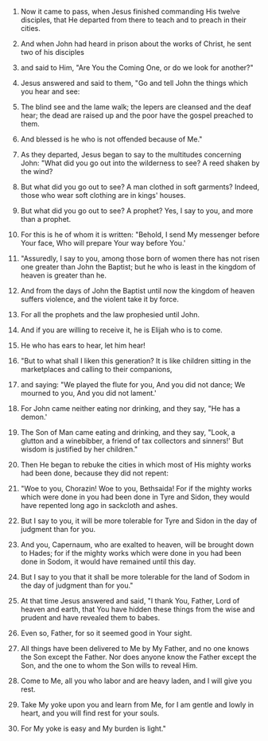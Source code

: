 
1. Now it came to pass, when Jesus finished commanding His twelve disciples, that He departed from there to teach and to preach in their cities.

2. And when John had heard in prison about the works of Christ, he sent two of his disciples

3. and said to Him, "Are You the Coming One, or do we look for another?"

4. Jesus answered and said to them, "Go and tell John the things which you hear and see:

5. The blind see and the lame walk; the lepers are cleansed and the deaf hear; the dead are raised up and the poor have the gospel preached to them.

6. And blessed is he who is not offended because of Me."

7. As they departed, Jesus began to say to the multitudes concerning John: "What did you go out into the wilderness to see? A reed shaken by the wind?

8. But what did you go out to see? A man clothed in soft garments? Indeed, those who wear soft clothing are in kings' houses.

9. But what did you go out to see? A prophet? Yes, I say to you, and more than a prophet.

10. For this is he of whom it is written: "Behold, I send My messenger before Your face, Who will prepare Your way before You.'

11. "Assuredly, I say to you, among those born of women there has not risen one greater than John the Baptist; but he who is least in the kingdom of heaven is greater than he.

12. And from the days of John the Baptist until now the kingdom of heaven suffers violence, and the violent take it by force.

13. For all the prophets and the law prophesied until John.

14. And if you are willing to receive it, he is Elijah who is to come.

15. He who has ears to hear, let him hear!

16. "But to what shall I liken this generation? It is like children sitting in the marketplaces and calling to their companions,

17. and saying: "We played the flute for you, And you did not dance; We mourned to you, And you did not lament.'

18. For John came neither eating nor drinking, and they say, "He has a demon.'

19. The Son of Man came eating and drinking, and they say, "Look, a glutton and a winebibber, a friend of tax collectors and sinners!' But wisdom is justified by her children."

20. Then He began to rebuke the cities in which most of His mighty works had been done, because they did not repent:

21. "Woe to you, Chorazin! Woe to you, Bethsaida! For if the mighty works which were done in you had been done in Tyre and Sidon, they would have repented long ago in sackcloth and ashes.

22. But I say to you, it will be more tolerable for Tyre and Sidon in the day of judgment than for you.

23. And you, Capernaum, who are exalted to heaven, will be brought down to Hades; for if the mighty works which were done in you had been done in Sodom, it would have remained until this day.

24. But I say to you that it shall be more tolerable for the land of Sodom in the day of judgment than for you."

25. At that time Jesus answered and said, "I thank You, Father, Lord of heaven and earth, that You have hidden these things from the wise and prudent and have revealed them to babes.

26. Even so, Father, for so it seemed good in Your sight.

27. All things have been delivered to Me by My Father, and no one knows the Son except the Father. Nor does anyone know the Father except the Son, and the one to whom the Son wills to reveal Him.

28. Come to Me, all you who labor and are heavy laden, and I will give you rest.

29. Take My yoke upon you and learn from Me, for I am gentle and lowly in heart, and you will find rest for your souls.

30. For My yoke is easy and My burden is light."


